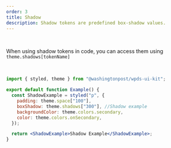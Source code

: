 ```yaml
---
order: 3
title: Shadow
description: Shadow tokens are predefined box-shadow values.
---
```


<BR />

When using shadow tokens in code, you can access them using `theme.shadows[tokenName]`

<BR />

```jsx withPreview
import { styled, theme } from "@washingtonpost/wpds-ui-kit";

export default function Example() {
  const ShadowExample = styled("p", {
    padding: theme.space["100"],
    boxShadow: theme.shadows["300"], //Shadow example
    backgroundColor: theme.colors.secondary,
    color: theme.colors.onSecondary,
  });

  return <ShadowExample>Shadow Example</ShadowExample>;
}
```

<Table
  headers={["Name", "Value", "Description"]}
  useTokenData={true}
  data={"shadow"}
/>
